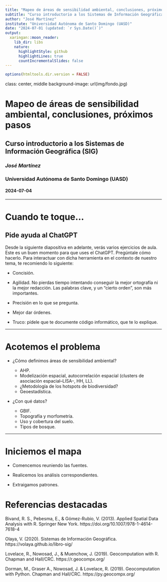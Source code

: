 ```yaml
---
title: "Mapeo de áreas de sensibilidad ambiental, conclusiones, próximos pasos"
subtitle: "Curso introductorio a los Sistemas de Información Geográfica (SIG)"
author: "José Martínez"
institute: "Universidad Autónoma de Santo Domingo (UASD)"
date: "2024-07-01 (updated: `r Sys.Date()`)"
output:
  xaringan::moon_reader:
    lib_dir: libs
    nature:
      highlightStyle: github
      highlightLines: true
      countIncrementalSlides: false
---
```



```r
options(htmltools.dir.version = FALSE)
```

class: center, middle
background-image: url(img/fondo.jpg)

# Mapeo de áreas de sensibilidad ambiental, conclusiones, próximos pasos
## Curso introductorio a los Sistemas de Información Geográfica (SIG)
### *José Martínez*
### Universidad Autónoma de Santo Domingo (UASD)
#### 2024-07-04


---

# Cuando te toque...

## Pide ayuda al ChatGPT

Desde la siguiente diapositiva en adelante, verás varios ejercicios de aula. Este es un buen momento para que uses el ChatGPT. Pregúntale cómo hacerlo. Para interactuar con dicha herramienta en el contexto de nuestro tema, te recomiendo lo siguiente:

- Concisión. 

- Agilidad. No pierdas tiempo intentando conseguir la mejor ortografía ni la mejor redacción. Las palabras clave, y un "cierto orden", son más importantes. 

- Precisión en lo que se pregunta.

- Mejor dar órdenes.

- Truco: pídele que te documente código informático, que te lo explique.

---

# Acotemos el problema

- ¿Cómo definimos áreas de sensibilidad ambiental?

  - AHP.
  - Modelización espacial, autocorrelación espacial (clusters de asociación espacial--LISA--, HH, LL).
  - ¿Metodología de los hotspots de biodiversidad?
  - Geoestadística.

- ¿Con qué datos?

  - GBIF.
  - Topografía y morfometría.
  - Uso y cobertura del suelo.
  - Tipos de bosque.

---

# Iniciemos el mapa

- Comencemos reuniendo las fuentes.

- Realicemos los análisis correspondientes.

- Extraigamos patrones.

# Referencias destacadas

Bivand, R. S., Pebesma, E., & Gómez-Rubio, V. (2013). Applied Spatial Data Analysis with R. Springer New York. https://doi.org/10.1007/978-1-4614-7618-4

Olaya, V. (2020). Sistemas de Información Geográfica. https://volaya.github.io/libro-sig/

Lovelace, R., Nowosad, J., & Muenchow, J. (2019). Geocomputation with R. Chapman and Hall/CRC. https://r.geocompx.org/

Dorman, M., Graser A., Nowosad, J. & Lovelace, R. (2019). Geocomputation with Python. Chapman and Hall/CRC. https://py.geocompx.org/
